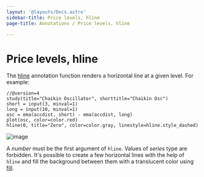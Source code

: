 ```yaml
---
layout: '@layouts/Docs.astro'
sidebar-title: Price levels, hline
page-title: Annotations / Price levels, hline

---
```

# Price levels, hline

The
[hline](https://www.tradingview.com/pine-script-reference/v4/#fun_hline)
annotation function renders a horizontal line at a given level. For
example:

    //@version=4
    study(title="Chaikin Oscillator", shorttitle="Chaikin Osc")
    short = input(3, minval=1)
    long = input(10, minval=1)
    osc = ema(accdist, short) - ema(accdist, long)
    plot(osc, color=color.red)
    hline(0, title="Zero", color=color.gray, linestyle=hline.style_dashed)

![image](@assets/annotations/Price_levels_hline_1.png)

A *number* must be the first argument of `hline`. Values of *series*
type are forbidden. It\'s possible to create a few horizontal lines with
the help of `hline` and fill the background between them with a
translucent color using
[fill](https://www.tradingview.com/pine-script-reference/v4/#fun_fill).
